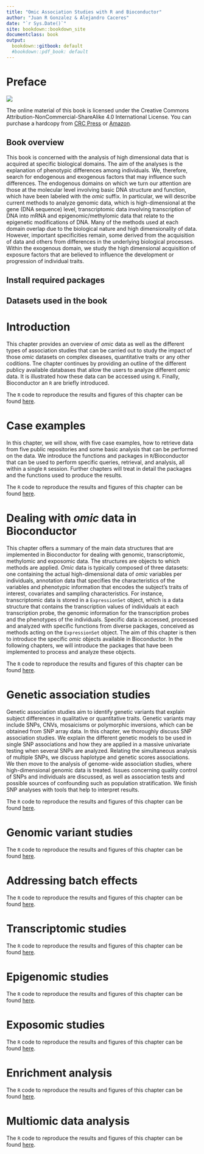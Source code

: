 ```yaml
---
title: "Omic Association Studies with R and Bioconductor"
author: "Juan R Gonzalez & Alejandro Caceres"
date: "`r Sys.Date()`"
site: bookdown::bookdown_site
documentclass: book
output:
  bookdown::gitbook: default
  #bookdown::pdf_book: default
---
```



# Preface {-}

![](figures/cover_book.png)


The online material of this book is licensed under the Creative Commons Attribution-NonCommercial-ShareAlike 4.0 International License. You can purchase a hardcopy from [CRC Press](https://www.crcpress.com/Omic-Association-Studies-with-R-and-Bioconductor/Gonzalez-Caceres/p/book/9781138340565) or [Amazon](https://www.amazon.es/Omic-Association-Studies-R-Bioconductor/dp/1138340561).


## Book overview {-}


This book is concerned with the analysis of high dimensional data that is acquired at specific biological domains. The aim of the analyses is the explanation of phenotypic differences among individuals. We, therefore, search for endogenous and exogenous factors that may influence such differences. The endogenous domains on which we turn our attention are those at the molecular level involving basic DNA structure and function, which have been labeled with the _omic_ suffix. In particular, we will describe current methods to analyze genomic data, which is high-dimensional at the gene (DNA sequence) level, transcriptomic data involving transcription of DNA into mRNA and epigenomic/methylomic data that relate to the epigenetic modifications of DNA. Many of the methods used at each domain overlap due to the biological nature and high dimensionality of data. However, important specificities remain, some derived from the acquisition of data and others from differences in the underlying biological processes. Within the exogenous domain, we study the high dimensional acquisition of exposure factors that are believed to influence the development or progression of individual traits.    

## Install required packages {-}

## Datasets used in the book {-}




# Introduction

This chapter provides an overview of _omic_ data as well as the different types of association studies that can be carried out to study the impact of those _omic_ datasets on complex diseases, quantitative traits or any other coditions. Tne chapter continues by providing an outline of the different publicy available databases that allow the users to analyze different _omic_ data. It is illustrated how these data can be accessed using `R`. Finally, Bioconductor an `R` are briefly introduced. 

The `R` code to reproduce the results and figures of this chapter can be found [here](https://github.com/isglobal-brge/book_omic_association/blob/master/R_chunks/ch1.R).

# Case examples

In this chapter, we will show, with five case examples, how to retrieve data from five public repositories and some basic analysis that can be performed on the data.  We introduce the functions and packages in `R`/Bioconductor that can be used to perform specific queries, retrieval, and analysis, all within a single `R` session. Further chapters will treat in detail the packages and the functions used to produce the results. 

The `R` code to reproduce the results and figures of this chapter can be found [here](https://github.com/isglobal-brge/book_omic_association/blob/master/R_chunks/ch2.R).


# Dealing with _omic_ data in Bioconductor

This chapter offers a summary of the main data structures that are implemented in Bioconductor for dealing with genomic, transcriptomic, methylomic and exposomic data. The structures are objects to which methods are applied. _Omic_ data is typically composed of three datasets: one containing the actual high-dimensional data of _omic_ variables per individuals, annotation data that specifies the characteristics of the variables and phenotypic information that encodes the subject's traits of interest, covariates and sampling characteristics. For instance, transcriptomic data is stored in a `ExpressionSet` object, which is a data structure that contains the transcription values of individuals at each transcription probe, the genomic information for the transcription probes and the phenotypes of the individuals. Specific data is accessed, processed and analyzed with specific functions from diverse packages, conceived as methods acting on the `ExpressionSet` object. The aim of this chapter is then to introduce the specific _omic_ objects available in Bioconductor. In the following chapters, we will introduce the packages that have been implemented to process and analyze these objects.     
 

The `R` code to reproduce the results and figures of this chapter can be found [here](https://github.com/isglobal-brge/book_omic_association/blob/master/R_chunks/ch3.R).




# Genetic association studies

Genetic association studies aim to identify genetic variants that explain subject differences in qualitative or quantitative traits. Genetic variants may include SNPs, CNVs, mosaicisms or polymorphic inversions, which can be obtained from SNP array data. In this chapter, we thoroughly discuss SNP association studies. We explain the different genetic models to be used in single SNP associations and how they are applied in a massive univariate testing when several SNPs are analyzed. Relating the simultaneous analysis of multiple SNPs, we discuss haplotype and genetic scores associations. We then move to the analysis of genome-wide association studies, where high-dimensional genomic data is treated. Issues concerning quality control of SNPs and individuals are discussed, as well as association tests and possible sources of confounding such as population stratification. We finish SNP analyses with tools that help to interpret results. 

The `R` code to reproduce the results and figures of this chapter can be found [here](https://github.com/isglobal-brge/book_omic_association/blob/master/R_chunks/ch4_SNPs.R).




# Genomic variant studies

The `R` code to reproduce the results and figures of this chapter can be found [here](https://github.com/isglobal-brge/book_omic_association/blob/master/R_chunks/ch4_CNVs.R).



# Addressing batch effects

The `R` code to reproduce the results and figures of this chapter can be found [here](https://github.com/isglobal-brge/book_omic_association/blob/master/R_chunks/ch6.R).



# Transcriptomic studies

The `R` code to reproduce the results and figures of this chapter can be found [here](https://github.com/isglobal-brge/book_omic_association/blob/master/R_chunks/ch7.R).



# Epigenomic studies

The `R` code to reproduce the results and figures of this chapter can be found [here](https://github.com/isglobal-brge/book_omic_association/blob/master/R_chunks/ch8.R).



# Exposomic studies

The `R` code to reproduce the results and figures of this chapter can be found [here](https://github.com/isglobal-brge/book_omic_association/blob/master/R_chunks/ch9.R).



# Enrichment analysis

The `R` code to reproduce the results and figures of this chapter can be found [here](https://github.com/isglobal-brge/book_omic_association/blob/master/R_chunks/ch10.R).


# Multiomic data analysis

The `R` code to reproduce the results and figures of this chapter can be found [here](https://github.com/isglobal-brge/book_omic_association/blob/master/R_chunks/c11.R).